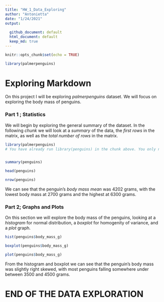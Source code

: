 ```yaml
---
title: "HW_1_Data_Exploring"
author: "Antonietta"
date: "1/24/2021"
output: 
  
  github_document: default
  html_document: default
  keep_md: true
---
```


```r
knitr::opts_chunk$set(echo = TRUE)

library(palmerpenguins)

```

<!-- Keep only (1) final copy of your homework script. Currently you have four copies across different folders. Please clean these up. --> 

# Exploring Markdown

On this project I will be exploring _palmerpenguins_ dataset. We will focus on exploring the body mass of penguins. 


### Part 1 ; Statistics

We will begin by exploring the general summary of the dataset.
In the following _chunk_ we will look at a *summary* of the data, the *first rows* in the matrix, as well as the *total number of rows* in the matrix.

```r

library(palmerpenguins)
# You have already run library(penguins) in the chunk above. You only need to library() a package once in a script.


summary(penguins)

head(penguins)

nrow(penguins)

```

We can see that the penguin's *body mass* _mean_ was 4202 grams, with the lowest body mass at 2700 grams and the highest at 6300 grams. 




### Part 2; Graphs and Plots


On this section we will explore the body mass of the penguins, looking at a *histogram* for normal distribution, a *boxplot* for homogenity of variance, and a *plot* graph. 


```r

hist(penguins$body_mass_g)

boxplot(penguins$body_mass_g)

plot(penguins$body_mass_g)

```

From the histogram and boxplot we can see that the penguin's body mass was slightly right skewed, with most penguins falling somewhere under between 3500 and 4500 grams. 

# END OF THE DATA EXPLORATION 



